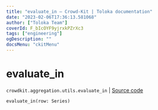 ```yaml
---
title: "evaluate_in — Crowd-Kit | Toloka documentation"
date: "2023-02-06T17:36:13.581068"
author: ["Toloka Team"]
coverId: F_bIcOYF9yjrxkPZrXc3
tags: ["engineering"]
ogDescription: ""
docsMenu: "ckitMenu"
---
```


# evaluate_in
`crowdkit.aggregation.utils.evaluate_in` | [Source code](https://github.com/Toloka/crowd-kit/blob/v1.2.0/crowdkit/aggregation/utils.py#L50)

```python
evaluate_in(row: Series)
```